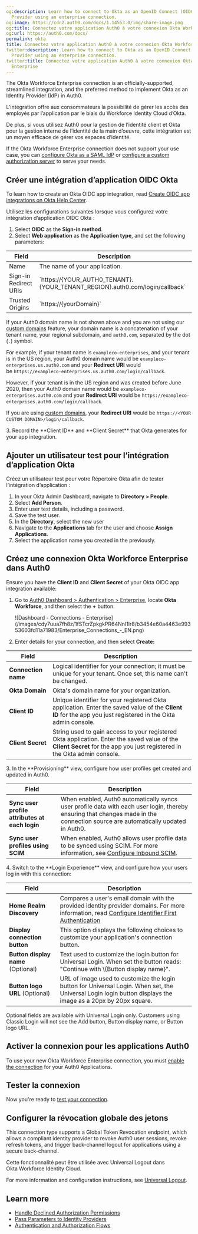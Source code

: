 ```yaml
---
og:description: Learn how to connect to Okta as an OpenID Connect (OIDC) Identity
  Provider using an enterprise connection.
og:image: https://cdn2.auth0.com/docs/1.14553.0/img/share-image.png
og:title: Connectez votre application Auth0 à votre connexion Okta Workforce Enterprise
og:url: https://auth0.com/docs/
permalink: okta
title: Connectez votre application Auth0 à votre connexion Okta Workforce Enterprise
twitter:description: Learn how to connect to Okta as an OpenID Connect (OIDC) Identity
  Provider using an enterprise connection.
twitter:title: Connectez votre application Auth0 à votre connexion Okta Workforce
  Enterprise
---
```


The Okta Workforce Enterprise connection is an officially-supported, streamlined integration, and the preferred method to implement Okta as an <Tooltip tip="Identity Provider (IdP): Service that stores and manages digital identities." cta="View Glossary" href="/docs/glossary?term=Identity+Provider">Identity Provider</Tooltip> (IdP) in Auth0.

L’intégration offre aux consommateurs la possibilité de gérer les accès des employés par l’application par le biais du Workforce Identity Cloud d’Okta.

De plus, si vous utilisez Auth0 pour la gestion de l’identité client et Okta pour la gestion interne de l’identité de la main d’oeuvre, cette intégration est un moyen efficace de gérer vos espaces d’identité.

If the Okta Workforce Enterprise connection does not support your use case, you can [configure Okta as a SAML IdP](/docs/authenticate/protocols/saml/saml-sso-integrations/configure-auth0-saml-service-provider/configure-okta-as-saml-identity-provider) or [configure a custom authorization server](https://developer.okta.com/docs/concepts/auth-servers/#custom-authorization-server) to serve your needs.

## Créer une intégration d’application OIDC Okta

To learn how to create an Okta OIDC app integration, read [Create OIDC app integrations on Okta Help Center](https://help.okta.com/en-us/Content/Topics/Apps/Apps_App_Integration_Wizard_OIDC.htm).

Utilisez les configurations suivantes lorsque vous configurez votre intégration d’application OIDC Okta :

1. Select **OIDC** as the **Sign-in method**.
2. Select **Web application** as the **Application type**, and set the following parameters:

<table class="table"><thead>
<tr>
<th>Field</th>
<th>Description</th>
</tr>
</thead>
<tbody>
<tr>
<td>Name</td>
<td>The name of your application.</td>
</tr>
<tr>
<td>Sign-in Redirect URIs</td>
<td>`https://{YOUR_AUTH0_TENANT}.{YOUR_TENANT_REGION}.auth0.com/login/callback`</td>
</tr>
<tr>
<td>Trusted Origins</td>
<td>`https://{yourDomain}`</td>
</tr>
</tbody>
</table>

   <Card title="Find your Auth0 domain name for redirects">

   If your Auth0 domain name is not shown above and you are not using our [custom domains](/docs/customize/custom-domains) feature, your domain name is a concatenation of your tenant name, your regional subdomain, and `auth0.com`, separated by the dot (`.`) symbol.

   For example, if your tenant name is `exampleco-enterprises`, and your tenant is in the US region, your Auth0 domain name would be `exampleco-enterprises.us.auth0.com` and your **Redirect URI** would be `https://exampleco-enterprises.us.auth0.com/login/callback`.

   However, if your tenant is in the US region and was created before June 2020, then your Auth0 domain name would be `exampleco-enterprises.auth0.com` and your **Redirect URI** would be `https://exampleco-enterprises.auth0.com/login/callback`.

   If you are using [custom domains](/docs/customize/custom-domains), your **Redirect URI** would be `https://<YOUR CUSTOM DOMAIN>/login/callback`.

   </Card>
3. Record the **Client ID** and **Client Secret** that Okta generates for your app integration.

## Ajouter un utilisateur test pour l’intégration d’application Okta

Créez un utilisateur test pour votre Répertoire Okta afin de tester l’intégration d’application :

1. In your Okta Admin Dashboard, navigate to **Directory > People**.
2. Select **Add Person**.
3. Enter user test details, including a password.
4. Save the test user.
5. In the **Directory**, select the new user
6. Navigate to the **Applications** tab for the user and choose **Assign Applications**.
7. Select the application name you created in the previously.

## Créez une connexion Okta Workforce Enterprise dans Auth0

Ensure you have the **<Tooltip tip="Client ID: Identification value given to your registered resource from Auth0." cta="View Glossary" href="/docs/glossary?term=Client+ID">Client ID</Tooltip>** and **<Tooltip tip="Client ID: Identification value given to your registered resource from Auth0." cta="View Glossary" href="/docs/glossary?term=Client+Secret">Client Secret</Tooltip>** of your Okta OIDC app integration available:

1. Go to [Auth0 Dashboard > Authentication > Enterprise](https://manage.auth0.com/#/connections/enterprise), locate **Okta Workforce**, and then select the **+** button.

   <Frame>![Dashboard - Connections - Enterprise](/images/cdy7uua7fh8z/1fSTcrZpkgkPR64NnI1lr8/b3454e60a4463e99353603fd11a71983/Enterprise_Connections_-_EN.png)</Frame>
2. Enter details for your connection, and then select **Create:**

<table class="table"><thead>
<tr>
<th>Field</th>
<th>Description</th>
</tr>
</thead>
<tbody>
<tr>
<td><strong>Connection name</strong></td>
<td>Logical identifier for your connection; it must be unique for your tenant. Once set, this name can't be changed.</td>
</tr>
<tr>
<td><strong>Okta Domain</strong></td>
<td>Okta's domain name for your organization.</td>
</tr>
<tr>
<td><strong>Client ID</strong></td>
<td>Unique identifier for your registered Okta application. Enter the saved value of the <strong>Client ID</strong> for the app you just registered in the Okta admin console.</td>
</tr>
<tr>
<td><strong>Client Secret</strong></td>
<td>String used to gain access to your registered Okta application. Enter the saved value of the <strong>Client Secret</strong> for the app you just registered in the Okta admin console.</td>
</tr>
</tbody>
</table>
3. In the **Provisioning** view, configure how user profiles get created and updated in Auth0.

<table class="table"><thead>
<tr>
<th>Field</th>
<th>Description</th>
</tr>
</thead>
<tbody>
<tr>
<td><strong>Sync user profile attributes at each login</strong></td>
<td>When enabled, Auth0 automatically syncs user profile data with each user login, thereby ensuring that changes made in the connection source are automatically updated in Auth0.</td>
</tr>
<tr>
<td><strong>Sync user profiles using SCIM</strong></td>
<td>When enabled, Auth0 allows user profile data to be synced using SCIM. For more information, see <a href="/docs/authenticate/protocols/scim/configure-inbound-scim">Configure Inbound SCIM</a>.</td>
</tr>
</tbody>
</table>
4. Switch to the **Login Experience** view, and configure how your users log in with this connection:

<table class="table"><thead>
<tr>
<th><strong>Field</strong></th>
<th><strong>Description</strong></th>
</tr>
</thead>
<tbody>
<tr>
<td><strong>Home Realm Discovery</strong></td>
<td>Compares a user's email domain with the provided identity provider domains. For more information, read <a href="/docs/authenticate/login/auth0-universal-login/identifier-first">Configure Identifier First Authentication</a></td>
</tr>
<tr>
<td><strong>Display connection button</strong></td>
<td>This option displays the following choices to customize your application's connection button.</td>
</tr>
<tr>
<td><strong>Button display name</strong> (Optional)</td>
<td>Text used to customize the login button for Universal Login. When set the button reads: "Continue with \{Button display name}".</td>
</tr>
<tr>
<td><strong>Button logo URL</strong> (Optional)</td>
<td>URL of image used to customize the login button for Universal Login. When set, the Universal Login login button displays the image as a 20px by 20px square.</td>
</tr>
</tbody>
</table>

   <Callout icon="file-lines" color="#0EA5E9" iconType="regular">

   Optional fields are available with Universal Login only. Customers using Classic Login will not see the Add button, Button display name, or Button logo URL.

   </Callout>

## Activer la connexion pour les applications Auth0

To use your new Okta Workforce Enterprise connection, you must [enable the connection](/docs/authenticate/identity-providers/enterprise-identity-providers/enable-enterprise-connections) for your Auth0 Applications.

## Tester la connexion

Now you're ready to [test your connection](/docs/authenticate/identity-providers/enterprise-identity-providers/test-enterprise-connections).

## Configurer la révocation globale des jetons

This connection type supports a Global Token Revocation endpoint, which allows a compliant identity provider to revoke Auth0 user sessions, revoke <Tooltip tip="Refresh Token: Token used to obtain a renewed Access Token without forcing users to log in again." cta="View Glossary" href="/docs/glossary?term=refresh+tokens">refresh tokens</Tooltip>, and trigger back-channel logout for applications using a secure back-channel.

Cette fonctionnalité peut être utilisée avec Universal Logout dans Okta Workforce Identity Cloud.

For more information and configuration instructions, see [Universal Logout](/docs/authenticate/login/logout/universal-logout).

## Learn more

* [Handle Declined Authorization Permissions](/docs/authenticate/identity-providers/social-identity-providers/reprompt-permissions)
* [Pass Parameters to Identity Providers](/docs/authenticate/identity-providers/pass-parameters-to-idps)
* [Authentication and Authorization Flows](/docs/get-started/authentication-and-authorization-flow)
